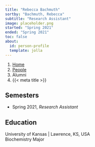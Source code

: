 ```yaml
---
title: "Rebecca Bachmuth"
sortby: "Bachmuth, Rebecca"
subtitle: "Research Assistant"
image: placeholder.png
started: "Spring 2021"
ended: "Spring 2021"
toc: false
about:
  id: person-profile
  template: jolla
---
```


```{=html}
<nav aria-label="breadcrumb">
  <ol class="breadcrumb">
    <li class="breadcrumb-item"><a href="../../index.html">Home</a></li>
    <li class="breadcrumb-item"><a href="../../people.html">People</a></li>
    <li class="breadcrumb-item active">Alumni</li>
    <li class="breadcrumb-item active" aria-current="page">{{< meta title >}}</li>
  </ol>
</nav>
```

:::{#person-profile}
## Semesters
- Spring 2021, *Research Assistant*

## Education

[University of Kansas]{.fw-bold} | Lawrence, KS, USA<br />
Biochemistry Major
:::
